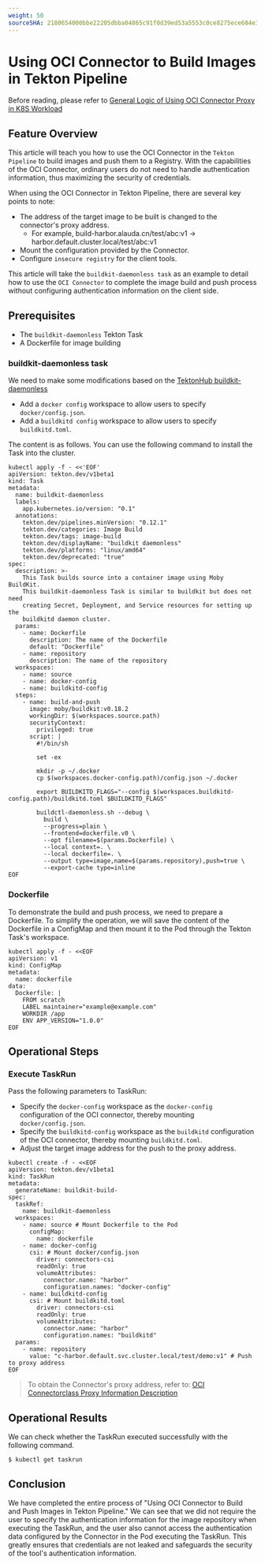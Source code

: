 ```yaml
---
weight: 50
sourceSHA: 2180654000bbe22205dbba04865c91f0d39ed53a5553c0ce8275ece684e3084e
---
```


# Using OCI Connector to Build Images in Tekton Pipeline

Before reading, please refer to [General Logic of Using OCI Connector Proxy in K8S Workload](./using_oci_connector_in_k8s.mdx)

## Feature Overview

This article will teach you how to use the OCI Connector in the `Tekton Pipeline` to build images and push them to a Registry. With the capabilities of the OCI Connector, ordinary users do not need to handle authentication information, thus maximizing the security of credentials.

When using the OCI Connector in Tekton Pipeline, there are several key points to note:

- The address of the target image to be built is changed to the connector's proxy address.
  - For example, build-harbor.alauda.cn/test/abc:v1 -> harbor.default.cluster.local/test/abc:v1
- Mount the configuration provided by the Connector.
- Configure `insecure registry` for the client tools.

This article will take the `buildkit-daemonless task` as an example to detail how to use the `OCI Connector` to complete the image build and push process without configuring authentication information on the client side.

## Prerequisites

- The `buildkit-daemonless` Tekton Task
- A Dockerfile for image building

### buildkit-daemonless task

We need to make some modifications based on the [TektonHub buildkit-daemonless](https://hub.tekton.dev/tekton/task/buildkit-daemonless)

- Add a `docker config` workspace to allow users to specify `docker/config.json`.
- Add a `buildkitd config` workspace to allow users to specify `buildkitd.toml`.

The content is as follows. You can use the following command to install the Task into the cluster.

```shell
kubectl apply -f - <<'EOF'
apiVersion: tekton.dev/v1beta1
kind: Task
metadata:
  name: buildkit-daemonless
  labels:
    app.kubernetes.io/version: "0.1"
  annotations:
    tekton.dev/pipelines.minVersion: "0.12.1"
    tekton.dev/categories: Image Build
    tekton.dev/tags: image-build
    tekton.dev/displayName: "buildkit daemonless"
    tekton.dev/platforms: "linux/amd64"
    tekton.dev/deprecated: "true"
spec:
  description: >-
    This Task builds source into a container image using Moby BuildKit.
    This buildkit-daemonless Task is similar to buildkit but does not need
    creating Secret, Deployment, and Service resources for setting up the
    buildkitd daemon cluster.
  params:
    - name: Dockerfile
      description: The name of the Dockerfile
      default: "Dockerfile"
    - name: repository
      description: The name of the repository
  workspaces:
    - name: source
    - name: docker-config
    - name: buildkitd-config
  steps:
    - name: build-and-push
      image: moby/buildkit:v0.18.2
      workingDir: $(workspaces.source.path)
      securityContext:
        privileged: true
      script: |
        #!/bin/sh

        set -ex

        mkdir -p ~/.docker
        cp $(workspaces.docker-config.path)/config.json ~/.docker

        export BUILDKITD_FLAGS="--config $(workspaces.buildkitd-config.path)/buildkitd.toml $BUILDKITD_FLAGS"

        buildctl-daemonless.sh --debug \
          build \
          --progress=plain \
          --frontend=dockerfile.v0 \
          --opt filename=$(params.Dockerfile) \
          --local context=. \
          --local dockerfile=. \
          --output type=image,name=$(params.repository),push=true \
          --export-cache type=inline
EOF
```

### Dockerfile

To demonstrate the build and push process, we need to prepare a Dockerfile. To simplify the operation, we will save the content of the Dockerfile in a ConfigMap and then mount it to the Pod through the Tekton Task's workspace.

```shell
kubectl apply -f - <<EOF
apiVersion: v1
kind: ConfigMap
metadata:
  name: dockerfile
data:
  Dockerfile: |
    FROM scratch
    LABEL maintainer="example@example.com"
    WORKDIR /app
    ENV APP_VERSION="1.0.0"
EOF
```

## Operational Steps

### Execute TaskRun

Pass the following parameters to TaskRun:

- Specify the `docker-config` workspace as the `docker-config` configuration of the OCI connector, thereby mounting `docker/config.json`.
- Specify the `buildkitd-config` workspace as the `buildkitd` configuration of the OCI connector, thereby mounting `buildkitd.toml`.
- Adjust the target image address for the push to the proxy address.

```shell
kubectl create -f - <<EOF
apiVersion: tekton.dev/v1beta1
kind: TaskRun
metadata:
  generateName: buildkit-build-
spec:
  taskRef:
    name: buildkit-daemonless
  workspaces:
    - name: source # Mount Dockerfile to the Pod
      configMap:
        name: dockerfile
    - name: docker-config
      csi: # Mount docker/config.json
        driver: connectors-csi
        readOnly: true
        volumeAttributes:
          connector.name: "harbor"
          configuration.names: "docker-config"
    - name: buildkitd-config
      csi: # Mount buildkitd.toml
        driver: connectors-csi
        readOnly: true
        volumeAttributes:
          connector.name: "harbor"
          configuration.names: "buildkitd"
  params:
    - name: repository
      value: "c-harbor.default.svc.cluster.local/test/demo:v1" # Push to proxy address
EOF
```

> To obtain the Connector's proxy address, refer to: [OCI Connectorclass Proxy Information Description](../concepts/oci_connectorclass.mdx#proxy)

## Operational Results

We can check whether the TaskRun executed successfully with the following command.

```shell
$ kubectl get taskrun
```

## Conclusion

We have completed the entire process of "Using OCI Connector to Build and Push Images in Tekton Pipeline." We can see that we did not require the user to specify the authentication information for the image repository when executing the TaskRun, and the user also cannot access the authentication data configured by the Connector in the Pod executing the TaskRun. This greatly ensures that credentials are not leaked and safeguards the security of the tool's authentication information.
